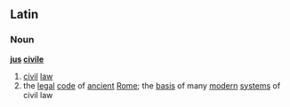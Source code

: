 ==Latin==
===Noun===
'''[[jus]] [[civile]]'''
#[[civil]] [[law]]
#the [[legal]] [[code]] of [[ancient]] [[Rome]]; the [[basis]] of many [[modern]] [[system]]s of civil law